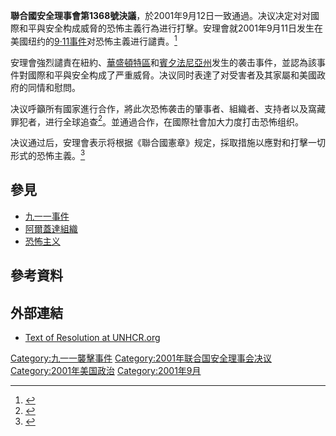{{Infobox UN resolution
|number = 1368
|organ = SC
|date = 9月12日
|year = 2001年
|meeting = 4370
|code = S/RES/1368
|document = http://www.un.org/en/ga/search/view_doc.asp?symbol=S/RES/1368(2001)
|for = 15
|abstention = 0
|against = 0
|subject = 對國際和平與安全造成威脅的恐怖行為
|result = 通過 
|image = National Park Service 9-11 Statue of Liberty and WTC fire.jpg
|caption = 被客機撞擊而著火的[[世貿中心|世貿中心]]
}}

'''聯合國安全理事會第1368號決議'''，於2001年9月12日一致通過。决议决定对对國際和平與安全构成威脅的恐怖主義行為进行打擊。安理會就2001年9月11日发生在美國纽约的[[9·11事件|9·11事件]]对恐怖主義进行譴責。<ref name=un>{{cite news|url=http://www.un.org/News/Press/docs/2001/SC7143.doc.htm|title=Security Council condemns, 'in strongest terms', terrorist attacks on United States|date=12 September 2001|publisher=United Nations|accessdate=2015-05-19|archive-date=2014-09-23|archive-url=https://web.archive.org/web/20140923204238/http://www.un.org/News/Press/docs/2001/SC7143.doc.htm|dead-url=no}}</ref>

安理會強烈譴責在紐約、[[華盛頓特區|華盛頓特區]]和[[賓夕法尼亞州|賓夕法尼亞州]]发生的袭击事件，並認為該事件對國際和平與安全构成了严重威脅。决议同时表達了对受害者及其家屬和美國政府的同情和慰問。

决议呼籲所有國家進行合作，將此次恐怖袭击的肇事者、組織者、支持者以及窩藏罪犯者，进行全球追查<ref>{{cite news|title=Members of Security Council condemn 'horrifying' terror attacks on US|url=http://www.un.org/apps/news/storyAr.asp?NewsID=1470&Cr=terror&Cr1=attack|agency=United Nations News Centre|date=11 September 2001|accessdate=2015-05-19|archive-date=2012-10-26|archive-url=https://web.archive.org/web/20121026051210/http://www.un.org/apps/news/storyAr.asp?NewsID=1470&Cr=terror&Cr1=attack|dead-url=no}}</ref>。並通過合作，在國際社會加大力度打击恐怖组织。

决议通过后，安理會表示将根据《聯合國憲章》规定，採取措施以應對和打擊一切形式的恐怖主義。<ref>{{cite book|last=Boulden|first=Jane|title=Terrorism and the UN: before and after September 11|year=2004|publisher=Indiana University Press|isbn=978-0-253-21662-5|author2=Weiss, Thomas George |page=57}}</ref>

==參見==
* [[九一一事件|九一一事件]]
* [[阿爾蓋達組織|阿爾蓋達組織]]
* [[恐怖主义|恐怖主义]]

==參考資料==
{{reflist|colwidth=30em}}

==外部連結==
*[http://www.unhcr.org/refworld/docid/3c4e94557.html Text of Resolution at UNHCR.org] {{Wayback|url=http://www.unhcr.org/refworld/docid/3c4e94557.html |date=20121013205538 }}

{{UNSCR 2001}}
{{September 11}}

[[Category:九一一襲擊事件|Category:九一一襲擊事件]]
[[Category:2001年联合国安全理事会决议|Category:2001年联合国安全理事会决议]]
[[Category:2001年美国政治|Category:2001年美国政治]]
[[Category:2001年9月|Category:2001年9月]]